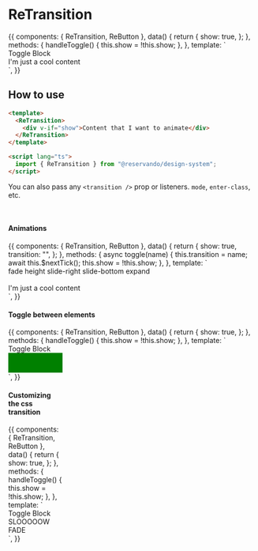 
<Meta title="Components/Transition" component={ReTransition} />

# ReTransition

<Description of={ReTransition} />

<Canvas>
  <Story name="basic">
    {{
      components: { ReTransition, ReButton },
      data() {
        return {
          show: true,
        };
      },
      methods: {
        handleToggle() {
          this.show = !this.show;
        },
      },
      template: `
      <div>
        <ReButton class="mb-3" @click="handleToggle">Toggle Block</ReButton>
        <ReTransition transition="height">
          <div v-if="show">
            <div class="example-block">
              I'm just a cool content
            </div>
          </div>
        </ReTransition>
      </div>
    `,
    }}
  </Story>
</Canvas>

## How to use

```html
<template>
  <ReTransition>
    <div v-if="show">Content that I want to animate</div>
  </ReTransition>
</template>

<script lang="ts">
  import { ReTransition } from "@reservando/design-system";
</script>
```

<ArgsTable of={ReTransition} />

You can also pass any `<transition />` prop or listeners. `mode`, `enter-class`, etc.

<br />

#### Animations

<Canvas>
  <Story name="fade" height="190px">
    {{
      components: { ReTransition, ReButton },
      data() {
        return {
          show: true,
          transition: "",
        };
      },
      methods: {
        async toggle(name) {
          this.transition = name;
          await this.$nextTick();
          this.show = !this.show;
        },
      },
      template: `
      <div>
        <ReButton size="small" @click="toggle('fade')" class="mr-2">fade</ReButton>
        <ReButton size="small" @click="toggle('height')" class="mr-2">height</ReButton>
        <ReButton size="small" @click="toggle('slide-right')" class="mr-2">slide-right</ReButton>
        <ReButton size="small" @click="toggle('slide-bottom')" class="mr-2">slide-bottom</ReButton>
        <ReButton size="small" @click="toggle('expand')">expand</ReButton>
        <br />
        <br />
        <ReTransition :transition="transition">
          <div v-if="show">
            <div class="example-block">I'm just a cool content</div>
          </div>
        </ReTransition>
      </div>
    `,
    }}
  </Story>
</Canvas>

#### Toggle between elements

<Canvas>
  <Story name="props" height="100px">
    {{
      components: { ReTransition, ReButton },
      data() {
        return {
          show: true,
        };
      },
      methods: {
        handleToggle() {
          this.show = !this.show;
        },
      },
      template: `
      <div>
        <ReButton class="mb-3" size="small" @click="handleToggle">Toggle Block</ReButton>
        <ReTransition transition="fade" mode="out-in">
          <div v-if="show" key="red" style="width: 110px; height:40px; background-color: red" />
          <div v-else key="green" style="width: 110px; height:40px; background-color: green" />
        </ReTransition>
      </div>
    `,
    }}
  </Story>
</Canvas>

#### Customizing the css transition

<Story name="slow fade" height="210px">
  {{
    components: { ReTransition, ReButton },
    data() {
      return {
        show: true,
      };
    },
    methods: {
      handleToggle() {
        this.show = !this.show;
      },
    },
    template: `
    <div>
      <ReButton class="mb-3" size="small" @click="handleToggle">Toggle Block</ReButton>
      <ReTransition transition="fade">
        <div v-if="show" class="example-block" style="transition-duration: 3s;">
          SLOOOOOW FADE
        </div>
      </ReTransition>
    </div>
  `,
  }}
</Story>

```html
<template>
  <ReTransition transition="fade">
    <div v-if="show" class="custom-transition">SLOOOOOW FADE</div>
  </ReTransition>
</template>

<style lang="scss">
  @import "~@getyourguide/design-system/lib/ReTransition/ReTransition";

  .custom-transition {
    transition-duration: 3s;
    transition-timing-function: linear;
  }
</style>
```
